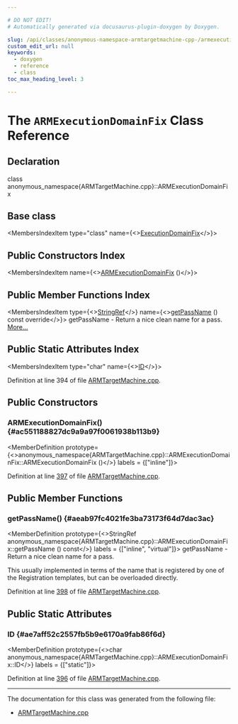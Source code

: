 ```yaml
---

# DO NOT EDIT!
# Automatically generated via docusaurus-plugin-doxygen by Doxygen.

slug: /api/classes/anonymous-namespace-armtargetmachine-cpp-/armexecutiondomainfix
custom_edit_url: null
keywords:
  - doxygen
  - reference
  - class
toc_max_heading_level: 3

---
```





# The `ARMExecutionDomainFix` Class Reference

<DoxygenPage pluginConfig={pluginConfig}>



## Declaration

<CodeBlock>class anonymous_namespace{ARMTargetMachine.cpp}::ARMExecutionDomainFix</CodeBlock>

## Base class

<MembersIndex>

<MembersIndexItem
  type="class"
  name={<><a href="/docs/api/classes/llvm/executiondomainfix">ExecutionDomainFix</a></>}>
</MembersIndexItem>

</MembersIndex>

## Public Constructors Index

<MembersIndex>

<MembersIndexItem
  name={<><a href="#ac551188827dc9a9a97f0061938b113b9">ARMExecutionDomainFix</a> ()</>}>
</MembersIndexItem>

</MembersIndex>

## Public Member Functions Index

<MembersIndex>

<MembersIndexItem
  type={<><a href="/docs/api/classes/llvm/stringref">StringRef</a></>}
  name={<><a href="#aeab97fc4021fe3ba73173f64d7dac3ac">getPassName</a> () const override</>}>
getPassName - Return a nice clean name for a pass. <a href="#aeab97fc4021fe3ba73173f64d7dac3ac">More...</a>
</MembersIndexItem>

</MembersIndex>

## Public Static Attributes Index

<MembersIndex>

<MembersIndexItem
  type="char"
  name={<><a href="#ae7aff52c2557fb5b9e6170a9fab86f6d">ID</a></>}>
</MembersIndexItem>

</MembersIndex>


Definition at line 394 of file <a href="/docs/api/files/lib/lib/target/lib/target/arm/armtargetmachine-cpp">ARMTargetMachine.cpp</a>.

<SectionDefinition>

## Public Constructors

### ARMExecutionDomainFix() {#ac551188827dc9a9a97f0061938b113b9}

<MemberDefinition
  prototype={<>anonymous&#95;namespace&#123;ARMTargetMachine.cpp&#125;::ARMExecutionDomainFix::ARMExecutionDomainFix ()</>}
  labels = {["inline"]}>

Definition at line <a href="/docs/api/files/lib/lib/target/lib/target/arm/armtargetmachine-cpp/#l00397">397</a> of file <a href="/docs/api/files/lib/lib/target/lib/target/arm/armtargetmachine-cpp">ARMTargetMachine.cpp</a>.
</MemberDefinition>

</SectionDefinition>

<SectionDefinition>

## Public Member Functions

### getPassName() {#aeab97fc4021fe3ba73173f64d7dac3ac}

<MemberDefinition
  prototype={<>StringRef anonymous&#95;namespace&#123;ARMTargetMachine.cpp&#125;::ARMExecutionDomainFix::getPassName () const</>}
  labels = {["inline", "virtual"]}>
getPassName - Return a nice clean name for a pass.

This usually implemented in terms of the name that is registered by one of the Registration templates, but can be overloaded directly.

Definition at line <a href="/docs/api/files/lib/lib/target/lib/target/arm/armtargetmachine-cpp/#l00398">398</a> of file <a href="/docs/api/files/lib/lib/target/lib/target/arm/armtargetmachine-cpp">ARMTargetMachine.cpp</a>.
</MemberDefinition>

</SectionDefinition>

<SectionDefinition>

## Public Static Attributes

### ID {#ae7aff52c2557fb5b9e6170a9fab86f6d}

<MemberDefinition
  prototype={<>char anonymous&#95;namespace&#123;ARMTargetMachine.cpp&#125;::ARMExecutionDomainFix::ID</>}
  labels = {["static"]}>

Definition at line <a href="/docs/api/files/lib/lib/target/lib/target/arm/armtargetmachine-cpp/#l00396">396</a> of file <a href="/docs/api/files/lib/lib/target/lib/target/arm/armtargetmachine-cpp">ARMTargetMachine.cpp</a>.
</MemberDefinition>

</SectionDefinition>

<hr/>

The documentation for this class was generated from the following file:

<ul>
<li><a href="/docs/api/files/lib/lib/target/lib/target/arm/armtargetmachine-cpp">ARMTargetMachine.cpp</a></li>
</ul>

</DoxygenPage>
